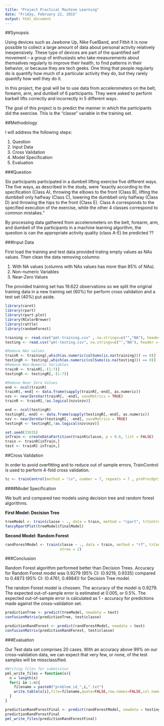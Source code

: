 ---
title: "Project Practical Machine Learning"
date: "Friday, February 22, 2015"
output: html_document
---

##Synopsis

Using devices such as Jawbone Up, Nike FuelBand, and Fitbit it is now possible to collect a large amount of data about personal activity relatively inexpensively. These type of devices are part of the quantified self movement – a group of enthusiasts who take measurements about themselves regularly to improve their health, to find patterns in their behavior, or because they are tech geeks. One thing that people regularly do is quantify how much of a particular activity they do, but they rarely quantify how well they do it.

In this project, the goal will be to use data from accelerometers on the belt, forearm, arm, and dumbell of 6 participants. They were asked to perform barbell lifts correctly and incorrectly in 5 different ways.

The goal of this project is to predict the manner in which the participants did the exercise. This is the “classe” variable in the training set.

##Methodology

I will address the following steps:

1. Question
2. Input Data
3. Cross Validation
4. Model Specification
5. Evaluation 

###Question

Six participants participated in a dumbell lifting exercise five different ways. The five ways, as described in the study, were “exactly according to the specification (Class A), throwing the elbows to the front (Class B), lifting the dumbbell only halfway (Class C), lowering the dumbbell only halfway (Class D) and throwing the hips to the front (Class E). Class A corresponds to the specified execution of the exercise, while the other 4 classes correspond to common mistakes.”

By processing data gathered from accelerometers on the belt, forearm, arm, and dumbell of the participants in a machine learning algorithm, the question is can the appropriate activity quality (class A-E) be predicted ??

###Input Data

First load the training and test data provided trating empty values as NAs values. Then clean the data removing columns:

1. With NA values (columns with NAs values has more than 85% of NAs).
2. Non-numeric Variables
3. Near-Zero Values

The provided training set has 19.622 observations so we split the original training data in a new training set (60%) for perform cross validation and a test set (40%) put aside.

```{r, echo=FALSE, warning=FALSE, message=FALSE}
library(caret)
library(rpart)
library(rpart.plot)
library(RColorBrewer)
library(rattle)
library(randomForest)
```

```{r}
training <- read.csv("pml-training.csv" , na.strings=c("","NA"), header = TRUE)
testing <- read.csv("pml-testing.csv", na.strings=c("","NA"), header = TRUE)

#Remove NAs values
trainR <- training[,which(as.numeric(colSums(is.na(training))) == 0)]
testingR <- testing[,which(as.numeric(colSums(is.na(testing))) == 0)]
#Remove Non-Numeric Variables
trainR <- trainR[,-(1:7)]
testingR <- testingR[,-(1:7)]

#Remove Near Zero Values
end <- ncol(trainR)
trainR[,-end] <- data.frame(sapply(trainR[,-end], as.numeric))
nzv <- nearZeroVar(trainR[, -end], saveMetrics = TRUE)
trainR <- trainR[,!as.logical(nzv$nzv)]

end <- ncol(testingR)
testingR[,-end] <- data.frame(sapply(testingR[,-end], as.numeric))
nzv <- nearZeroVar(testingR[, -end], saveMetrics = TRUE)
testingR <- testingR[,!as.logical(nzv$nzv)]

set.seed(33835)
inTrain <- createDataPartition(trainR$classe, p = 0.6, list = FALSE)
train <- trainR[inTrain,]
test <- trainR[-inTrain,]
```

##Cross Validation

In order to avoid overfitting and to reduce out of sample errors, TrainControl is used to perform 4-fold cross validation.

```{r}
tc <- trainControl(method = "cv", number = 7, repeats = 7 , preProcOptions = "pca", allowParallel = TRUE)
```

####Model Specification

We built and compared two models using decision tree and random forest algorithms. 

**First Model: Decision Tree**
```{r, cache=TRUE, warning=FALSE}
treeModel <- train(classe ~ ., data = train, method = "rpart", trControl = tc)
fancyRpartPlot(treeModel$finalModel)
```

**Second Model: Random Forest**

```{r, cache=TRUE, warning=FALSE}
randForestModel <- train(classe ~ ., data = train, method = "rf", trControl = tc, prox = TRUE, allowParallel = TRUE,
                         ntree = 2)
```

###Conclusion

Random Forest algorithm performed better than Decision Trees.
Accuracy for Random Forest model was 0.9279 (95% CI: (0.9219, 0.9335) compared to 0.4873 (95% CI: (0.4761, 0.4984)) for Decision Tree model.

The random Forest model is choosen. The accuracy of the model is 0.9279. The expected out-of-sample error is estimated at 0.005, or 0.5%. The expected out-of-sample error is calculated as 1 - accuracy for predictions made against the cross-validation set.

```{r}
predictionTree <- predict(treeModel, newdata = test)
confusionMatrix(predictionTree, test$classe)

predictionRandForest <- predict(randForestModel, newdata = test)
confusionMatrix(predictionRandForest, test$classe)
```


###Evaluation

Our Test data set comprises 20 cases. With an accuracy above 99% on our cross-validation data, we can expect that very few, or none, of the test samples will be missclassified.

```{r, echo=FALSE}
#Writing files for submission
pml_write_files = function(x){
  n = length(x)
  for(i in 1:n){
    filename = paste0("problem_id_",i,".txt")
    write.table(x[i],file=filename,quote=FALSE,row.names=FALSE,col.names=FALSE)
  }
}
```

```{r}
predictionRandForestFinal <- predict(randForestModel, newdata = testingR)
predictionRandForestFinal
pml_write_files(predictionRandForestFinal)
```




